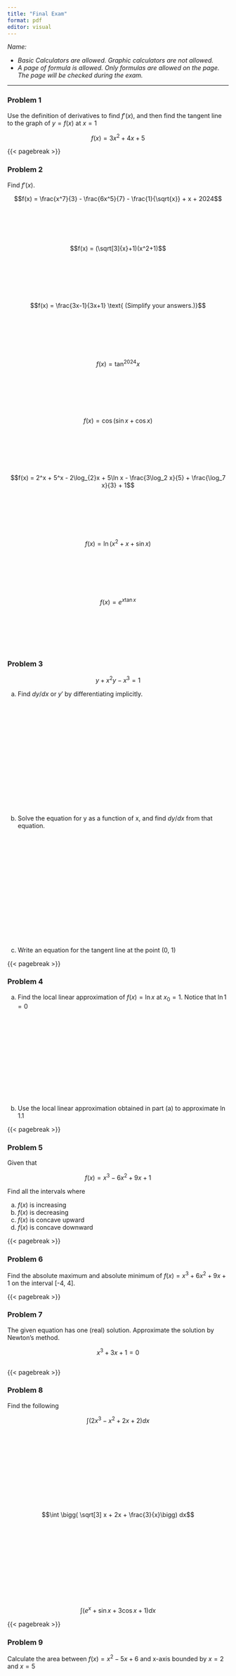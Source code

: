 ```yaml
---
title: "Final Exam"
format: pdf
editor: visual
---
```


\thispagestyle{empty}


*Name:*

-   *Basic Calculators are allowed. Graphic calculators are not allowed.*
-   *A page of formula is allowed. Only formulas are allowed on the page. The page will be checked during the exam.*

---
### Problem 1

Use the definition of derivatives to find $f'(x)$, and then find the tangent line to the graph of $y = f(x)$ at $x = 1$

$$
f(x) = 3x^2  + 4x + 5
$$

{{< pagebreak >}}

### Problem 2

Find $f'(x)$.

$$f(x) =  \frac{x^7}{3} - \frac{6x^5}{7} - \frac{1}{\sqrt{x}} + x + 2024$$

\
\
\
\

$$f(x) = (\sqrt[3]{x}+1)(x^2+1)$$

\
\
\
\
\

$$f(x) = \frac{3x-1}{3x+1} \text{   (Simplify your answers.)}$$

\
\
\
\
\

\thispagestyle{empty}

<!--

$$f(x) = x^2\sin x$$

\
\
\
\
\






$$f(x) = \frac{x^2}{\cos x}$$\
\
\
\
\

-->

$$f(x) = \tan^{2024} x$$

\
\
\
\
\



\thispagestyle{empty}


$$f(x) = \cos\bigg(\sin x + \cos x \bigg)$$

\
\
\
\
\


$$f(x) = 2^x + 5^x - 2\log_{2}x + 5\ln x - \frac{3\log_2 x}{5} + \frac{\log_7 x}{3} + 1$$

\
\
\
\
\


$$f(x) = \ln \bigg(x^2+x+ \sin x\bigg)$$

\
\
\
\
\

\thispagestyle{empty}


$$f(x) = e^{x\tan x}$$

\
\
\
\
\



### Problem 3

$$
y + x^2y - x^3 = 1
$$

(a) Find $dy/dx$ or $y'$ by differentiating implicitly.

\
\
\
\
\
\
\
\
\
\
\
\
\
\


(b) Solve the equation for y as a function of x, and find $dy/dx$ from that equation.

\thispagestyle{empty}

\
\
\
\
\
\
\
\
\
\
\
\
\
\

(c) Write an equation for the tangent line at the point (0, 1)\


{{< pagebreak >}}

### Problem 4

(a) Find the local linear approximation of $f(x) = \ln x$ at $x_0 = 1$. Notice that $\ln1 = 0$

\thispagestyle{empty}

\
\
\
\
\
\
\
\
\
\
\

(b) Use the local linear approximation obtained in part (a) to approximate $\ln 1.1$

{{< pagebreak >}}


### Problem 5

Given that 

$$f(x) =  x^3 - 6x^2 + 9x + 1$$

Find all the intervals where

a. $f(x)$ is increasing
b. $f(x)$ is decreasing
c. $f(x)$ is concave upward
d. $f(x)$ is concave downward

\thispagestyle{empty}

{{< pagebreak >}}


<!--

### Problem

Find all the relative extrema of

$$
f(x) = 2x^3 - 9x^2 + 12x + 1
$$

\
\
\
\
\
\
\
\
\
\
\
\
\
\
\
\
\
\
\
\
\thispagestyle{empty}

-->

### Problem 6

Find the absolute maximum and absolute minimum of $f(x) = x^3 + 6x^2 +9x +1$ on the interval [-4, 4].


\thispagestyle{empty}
{{< pagebreak >}}

### Problem 7

The given equation has one (real) solution. Approximate the solution by Newton's method. 

$$x^3 + 3x + 1 = 0$$

\thispagestyle{empty}

```r

```


{{< pagebreak >}}


### Problem 8

Find the following 

$$\int \bigg(2x^3 - x^2 + 2x + 2 \bigg) dx$$

\
\
\
\
\
\
\
\
\
\

$$\int \bigg( \sqrt[3] x + 2x + \frac{3}{x}\bigg) dx$$
\thispagestyle{empty}

\
\
\
\
\
\
\
\
\
\

\thispagestyle{empty}

$$\int \bigg( e^x + \sin x  + 3 \cos x + 1\bigg) dx$$

{{< pagebreak >}}

\thispagestyle{empty}

### Problem 9

Calculate the area between $f(x) = x^2 -5x + 6$ and x-axis bounded by $x = 2$ and $x = 5$

\thispagestyle{empty}